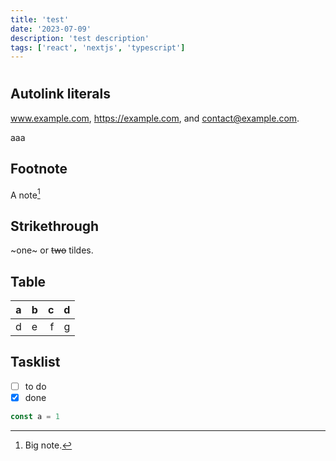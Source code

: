 ```yaml
---
title: 'test'
date: '2023-07-09'
description: 'test description'
tags: ['react', 'nextjs', 'typescript']
---
```


#

## Autolink literals

www.example.com, https://example.com, and contact@example.com.

aaa

## Footnote

A note[^1]

[^1]: Big note.

## Strikethrough

~one~ or ~~two~~ tildes.

## Table

| a   | b   |   c |  d  |
| --- | :-- | --: | :-: |
| d   | e   |   f |  g  |

## Tasklist

- [ ] to do
- [x] done

```javascript
const a = 1
```
